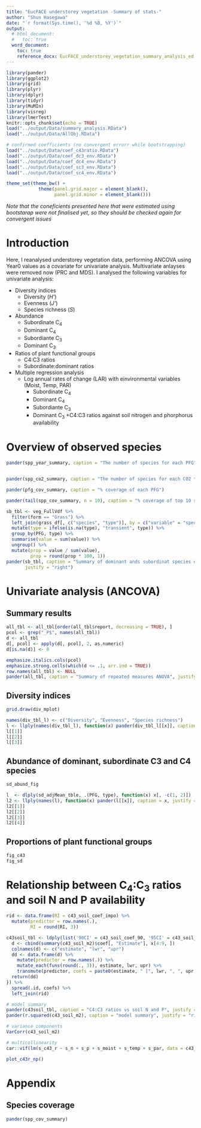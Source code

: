 ```yaml
---
title: "EucFACE understorey vegetation -Summary of stats-"
author: "Shun Hasegawa"
date: "`r format(Sys.time(), '%d %B, %Y')`"
output:
  # html_document:
  #   toc: true
  word_document:
    toc: true
    reference_docx: EucFACE_understorey_vegetation_summary_analysis_ed.docx
---
```


```r
library(pander)
library(ggplot2)
library(grid)
library(plyr)
library(dplyr)
library(tidyr)
library(MuMIn)
library(visreg)
library(lmerTest)
knitr::opts_chunk$set(echo = TRUE)
load("../output/Data/summary_analysis.RData")
load("../output/Data/AllObj.RData")

# confirmed coefficients (no convergent errorr while bootstrapping)
load("../output/Data/coef_c43ratio.RData")
load("../output/Data/coef_dc3_env.RData")
load("../output/Data/coef_dc4_env.RData")
load("../output/Data/coef_sc3_env.RData")
load("../output/Data/coef_sc4_env.RData")

theme_set(theme_bw() + 
            theme(panel.grid.major = element_blank(), 
                  panel.grid.minor = element_blank()))

```

*Note that the coneficients presented here that were estimated using bootstarap were not finalised yet, so they should be checked again for convergent issues*

# Introduction

Here, I reanalysed understorey vegetation data, performing ANCOVA using Year0 values as a covariate for univariate analysis. Multivariate anlayses were removed now (PRC and MDS). I analysed the following variables for univariate analysis:

* Diversity indices
    + Diversity (*H'*)
    + Evenness (*J'*)
    + Species richness (*S*)
* Abundance
    + Subordinate C~4~
    + Dominant C~4~
    + Subordiante C~3~
    + Dominant C~3~
* Ratios of plant functional groups
    + C4:C3 ratios
    + Subordinate:dominant ratios
* Multiple regression analysis 
    + Log annual rates of change (LAR) with einvironmental variables (Moist, Temp, PAR)
        + Subordinate C~4~
        + Dominant C~4~
        + Subordiante C~3~
        + Dominant C~3~
    +C4:C3 ratios against soil nitrogen and phorphorus availability





# Overview of observed species

```r
pander(spp_year_summary, caption = "The number of species for each PFG")


pander(spp_co2_summary, caption = "The number of species for each CO2 treatment. Total number of species for each treatment (tot_), uniquely found ones (uni_) and commonly found in both CO2 treatments (common)", justify = "right")

pander(pfg_cov_summary, caption = "% coverage of each PFG")

pander(tail(spp_cov_summary, n = 10), caption = "% coverage of top 10 species")

sb_tbl <- veg_FullVdf %>% 
  filter(form == "Grass") %>% 
  left_join(grass_df[, c("species", "type")], by = c("variable" = "species")) %>% 
  mutate(type = ifelse(is.na(type), "transient", type)) %>% 
  group_by(PFG, type) %>% 
  summarise(value = sum(value)) %>% 
  ungroup() %>% 
  mutate(prop = value / sum(value),
         prop = round(prop * 100, 1))
pander(sb_tbl, caption = "Summary of dominant ands subordinat species of graminoids",
       justify = "right")

```



# Univariate analysis (ANCOVA)

## Summary results

```r
all_tbl <- all_tbl[order(all_tbl$report, decreasing = TRUE), ]
pcol <- grep("_P$", names(all_tbl))
d <- all_tbl
d[, pcol] <- apply(d[, pcol], 2, as.numeric)
d[is.na(d)] <- 0

emphasize.italics.cols(pcol)
emphasize.strong.cells(which(d <= .1, arr.ind = TRUE))
row.names(all_tbl) <- NULL
pander(all_tbl, caption = "Summary of repeated measures ANOVA", justify = "right", split.table = Inf, keep.line.breaks = TRUE)

```


## Diversity indices


```r
grid.draw(div_mplot)
```


```r
names(div_tbl_l) <- c("Diversity", "Evenness", "Species richness")
l <- llply(names(div_tbl_l), function(x) pander(div_tbl_l[[x]], caption = x, justify = "right"))
l[[1]]
l[[2]]
l[[3]]
```




## Abundance of dominant, subordinate C3 and C4 species


```r
sd_abund_fig
```


```r
l  <- dlply(sd_adjMean_tble, .(PFG, type), function(x) x[, -c(1, 2)])
l2 <- llply(names(l), function(x) pander(l[[x]], caption = x, justify = "right"))
l2[[1]]
l2[[2]]
l2[[3]]
l2[[4]]
```



## Proportions of plant functional groups


```r
fig_c43
fig_sd
```



# Relationship between C~4~:C~3~ ratios and soil N and P availability
```r
rid <- data.frame(RI = c43_soil_coef_impo) %>%
  mutate(predictor = row.names(.),
         RI = round(RI, 3))

c43soil_tbl <- ldply(list('90CI' = c43_soil_coef_90, '95CI' = c43_soil_coef), function(x){
  d <- cbind(summary(c43_soil_m2)$coef[, "Estimate"], x[4:9, ])
  colnames(d) <- c("estimate", "lwr", "upr")
  dd <- data.frame(d) %>%
    mutate(predictor = row.names(.)) %>%
    mutate_each(funs(round(., 3)), estimate, lwr, upr) %>%
    transmute(predictor, coefs = paste0(estimate, " [", lwr, ", ", upr, "]"))
  return(dd)
}) %>%
  spread(.id, coefs) %>%
  left_join(rid)

# model summary
pander(c43soil_tbl, caption = "C4:C3 ratios vs soil N and P", justify = "right")
pander(r.squared(c43_soil_m2), caption = "model summary", justify = "right")


```

```r
# variance components
VarCorr(c43_soil_m2)

# multicollinearity
car::vif(lm(s_c43_r ~ s_n + s_p + s_moist + s_temp + s_par, data = c43_ratio_iem))

```


```r
plot_c43r_np()
```




# Appendix

## Species coverage
```r
pander(spp_cov_summary)
```

